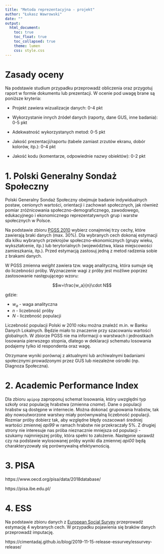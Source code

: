 ```yaml
---
title: "Metoda reprezentacyjna - projekt"
author: "Łukasz Wawrowski"
date: ""
output: 
  html_document:
    toc: true
    toc_float: true
    toc_collapsed: true
    theme: lumen
    css: style.css
---
```


# Zasady oceny

Na podstawie studium przypadku przeprowadź obliczenia oraz przygotuj raport w formie dokumentu lub prezentacji. W ocenie pod uwagę brane są poniższe kryteria: 

- Projekt zawiera wizualizacje danych: 0-4 pkt

- Wykorzystanie innych źródeł danych (raporty, dane GUS, inne badania): 0-5 pkt

- Adekwatność wykorzystanych metod: 0-5 pkt

- Jakość prezentacji/raportu (tabele zamiast zrzutów ekranu, dobór kolorów, itp.): 0-4 pkt

- Jakość kodu (komentarze, odpowiednie nazwy obiektów): 0-2 pkt 

# 1. Polski Generalny Sondaż Społeczny

Polski Generalny Sondaż Społeczny obejmuje badanie indywidualnych postaw, cenionych wartości, orientacji i zachowań społecznych, jak również pomiar zróżnicowania społeczno-demograficznego, zawodowego, edukacyjnego i ekonomicznego reprezentatywnych grup i warstw społecznych w Polsce.

Na podstawie zbioru [PGSS 2010](data/pgss2010.RData) wybierz conajmniej trzy cechy, które zawierają braki danych (max. 30%). Dla wybranych cech dokonaj estymacji dla kilku wybranych przekrojów społeczno-ekonomicznych (grupy wieku, wykształcenie, itp.) lub terytorialnych (województwa, klasa miejscowości zamieszkania, itp.). Przed estymacją zastosuj jedną z metod radzenia sobie z brakami danych.

W PGSS zmienna _weight_ zawiera tzw. wagę analityczną, która sumuje się do liczebności próby. Wyznaczenie wagi z próby jest możliwe poprzez zastosowanie następującego wzoru:

$$w=\frac{w_a}{n}\cdot N$$

gdzie:

- $w_a$ - waga analityczna
- $n$ - liczebność próby
- $N$ - liczebność populacji

Liczebność populacji Polski w 2010 roku można znaleźć m.in. w Banku Danych Lokalnych. Będzie miało to znaczenie przy szacowaniu wartości globalnych. W zbiorze PGSS nie ma informacji o warstwach i jednostkach losowania pierwszego stopnia, dlatego w deklaracji schematu losowania podajemy tylko id respondenta oraz wagę. 

Otrzymane wyniki porównaj z aktualnymi lub archiwalnymi badaniami społecznymi prowadzonymi przez GUS lub niezależne ośrodki (np. Diagnoza Społeczna).

# 2. Academic Performance Index

Dla zbioru `apipop` zaproponuj schemat losowania, który uwzględni typ szkoły oraz populację hrabstwa (zmienna _cname_). Dane o populacji hrabstw są dostępne w internecie. Można dokonać grupowania hrabstw, tak aby nowoutworzone warstwy miały porównywalną liczebność populacji. Rozmiar próby dobierz tak, aby względne błędy oszacowań średniej wartości zmiennej _api99_ w ramach hrabstw nie przekraczały 5%. Z drugiej strony nie interesuje nas próba nieznacznie mniejsza od populacji - szukamy najmniejszej próby, która spełni to założenie. Następnie sprawdź czy na podstawie wylosowanej próby wyniki dla zmiennej _api00_ będą charakteryzowały się porównywalną efektywnością.

# 3. PISA

https://www.oecd.org/pisa/data/2018database/

https://pisa.ibe.edu.pl/

# 4. ESS

Na podstawie zbioru danych z [European Social Survey ](https://www.europeansocialsurvey.org/data/country.html?c=poland) przeprowadź estymację 4 wybranych cech. W przypadku pojawienia się braków danych przeprowadź imputację. 

https://cimentadaj.github.io/blog/2019-11-15-release-essurvey/essurvey-release/